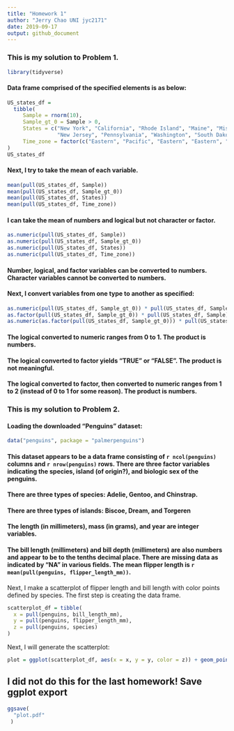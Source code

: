 ```yaml
---
title: "Homework 1"
author: "Jerry Chao UNI jyc2171"
date: 2019-09-17
output: github_document
---
```


### This is my solution to Problem 1.

```r
library(tidyverse)
```

#### Data frame comprised of the specified elements is as below:

```r
US_states_df = 
  tibble(
     Sample = rnorm(10),
     Sample_gt_0 = Sample > 0,
     States = c("New York", "California", "Rhode Island", "Maine", "Missouri", "Connecticut", 
                "New Jersey", "Pennsylvania", "Washington", "South Dakota"),
     Time_zone = factor(c("Eastern", "Pacific", "Eastern", "Eastern", "Central", "Eastern",                                 "Eastern", "Eastern", "Pacific", "Central")),
)
US_states_df
```

#### Next, I try to take the mean of each variable.

```r
mean(pull(US_states_df, Sample))
mean(pull(US_states_df, Sample_gt_0))
mean(pull(US_states_df, States))
mean(pull(US_states_df, Time_zone))
```

#### I can take the mean of numbers and logical but not character or factor.

```r
as.numeric(pull(US_states_df, Sample))
as.numeric(pull(US_states_df, Sample_gt_0))
as.numeric(pull(US_states_df, States))
as.numeric(pull(US_states_df, Time_zone))
```

#### Number, logical, and factor variables can be converted to numbers.  Character variables cannot be converted to numbers.

#### Next, I convert variables from one type to another as specified:

```r
as.numeric(pull(US_states_df, Sample_gt_0)) * pull(US_states_df, Sample)
as.factor(pull(US_states_df, Sample_gt_0)) * pull(US_states_df, Sample)
as.numeric(as.factor(pull(US_states_df, Sample_gt_0))) * pull(US_states_df, Sample)
```

#### The logical converted to numeric ranges from 0 to 1.  The product is numbers.
#### The logical converted to factor yields "TRUE" or "FALSE".  The product is not meaningful.
#### The logical converted to factor, then converted to numeric ranges from 1 to 2 (instead of 0 to 1 for some reason).  The product is numbers.

### This is my solution to Problem 2.

#### Loading the downloaded "Penguins" dataset:

```r
data("penguins", package = "palmerpenguins")
```

#### This dataset appears to be a data frame consisting of `r ncol(penguins)` columns and `r nrow(penguins)` rows.  There are three factor variables indicating the species, island (of origin?), and biologic sex of the penguins.  
#### There are three types of species: Adelie, Gentoo, and Chinstrap.
#### There are three types of islands: Biscoe, Dream, and Torgeren
#### The length (in millimeters), mass (in grams), and year are integer variables.
#### The bill length (millimeters) and bill depth (millimeters) are also numbers and appear to be to the tenths decimal place.  There are missing data as indicated by "NA" in various fields.  The mean flipper length is `r mean(pull(penguins, flipper_length_mm))`.

Next, I make a scatterplot of flipper length and bill length with color points defined by species.  The first step is creating the data frame.

```r
scatterplot_df = tibble(
  x = pull(penguins, bill_length_mm),
  y = pull(penguins, flipper_length_mm),
  z = pull(penguins, species)
)
```

Next, I will generate the scatterplot:

```r
plot = ggplot(scatterplot_df, aes(x = x, y = y, color = z)) + geom_point()
```

## I did not do this for the last homework!  Save ggplot export
```r
ggsave(
  "plot.pdf"
 )
```

